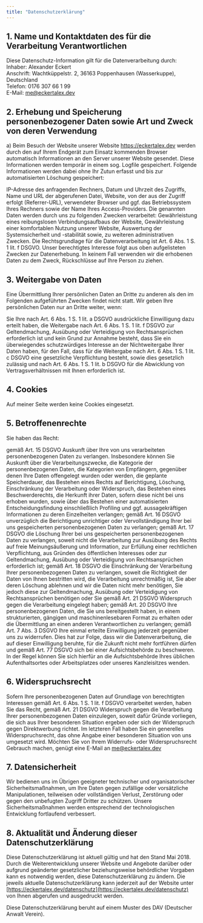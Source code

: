 ```yaml
---
title: "Datenschutzerklärung"
---
```


## 1. Name und Kontaktdaten des für die Verarbeitung Verantwortlichen

Diese Datenschutz-Information gilt für die Datenverarbeitung durch:<br /> Inhaber:
Alexander Eckert<br /> Anschrift: Wachtküppelstr. 2, 36163 Poppenhausen (Wasserkuppe), Deutschland<br />
Telefon: 0176 307 66 1 99<br /> E-Mail: me@eckertalex.dev

## 2. Erhebung und Speicherung personenbezogener Daten sowie Art und Zweck von deren Verwendung

a) Beim Besuch der Website unserer Website https://eckertalex.dev werden durch
den auf Ihrem Endgerät zum Einsatz kommenden Browser automatisch Informationen
an den Server unserer Website gesendet. Diese Informationen werden temporär in
einem sog. Logfile gespeichert. Folgende Informationen werden dabei ohne Ihr
Zutun erfasst und bis zur automatisierten Löschung gespeichert:

IP-Adresse des anfragenden Rechners, Datum und Uhrzeit des Zugriffs, Name und
URL der abgerufenen Datei, Website, von der aus der Zugriff erfolgt
(Referrer-URL), verwendeter Browser und ggf. das Betriebssystem Ihres Rechners
sowie der Name Ihres Access-Providers. Die genannten Daten werden durch uns zu
folgenden Zwecken verarbeitet: Gewährleistung eines reibungslosen
Verbindungsaufbaus der Website, Gewährleistung einer komfortablen Nutzung
unserer Website, Auswertung der Systemsicherheit und -stabilität sowie, zu
weiteren administrativen Zwecken. Die Rechtsgrundlage für die Datenverarbeitung
ist Art. 6 Abs. 1 S. 1 lit. f DSGVO. Unser berechtigtes Interesse folgt aus oben
aufgelisteten Zwecken zur Datenerhebung. In keinem Fall verwenden wir die
erhobenen Daten zu dem Zweck, Rückschlüsse auf Ihre Person zu ziehen.

## 3. Weitergabe von Daten

Eine Übermittlung Ihrer persönlichen Daten an Dritte zu anderen als den im
Folgenden aufgeführten Zwecken findet nicht statt. Wir geben Ihre persönlichen
Daten nur an Dritte weiter, wenn:

Sie Ihre nach Art. 6 Abs. 1 S. 1 lit. a DSGVO ausdrückliche Einwilligung dazu
erteilt haben, die Weitergabe nach Art. 6 Abs. 1 S. 1 lit. f DSGVO zur
Geltendmachung, Ausübung oder Verteidigung von Rechtsansprüchen erforderlich ist
und kein Grund zur Annahme besteht, dass Sie ein überwiegendes schutzwürdiges
Interesse an der Nichtweitergabe Ihrer Daten haben, für den Fall, dass für die
Weitergabe nach Art. 6 Abs. 1 S. 1 lit. c DSGVO eine gesetzliche Verpflichtung
besteht, sowie dies gesetzlich zulässig und nach Art. 6 Abs. 1 S. 1 lit. b DSGVO
für die Abwicklung von Vertragsverhältnissen mit Ihnen erforderlich ist.

## 4. Cookies

Auf meiner Seite werden keine Cookies eingesetzt.

## 5. Betroffenenrechte

Sie haben das Recht:

gemäß Art. 15 DSGVO Auskunft über Ihre von uns verarbeiteten personenbezogenen
Daten zu verlangen. Insbesondere können Sie Auskunft über die
Verarbeitungszwecke, die Kategorie der personenbezogenen Daten, die Kategorien
von Empfängern, gegenüber denen Ihre Daten offengelegt wurden oder werden, die
geplante Speicherdauer, das Bestehen eines Rechts auf Berichtigung, Löschung,
Einschränkung der Verarbeitung oder Widerspruch, das Bestehen eines
Beschwerderechts, die Herkunft ihrer Daten, sofern diese nicht bei uns erhoben
wurden, sowie über das Bestehen einer automatisierten Entscheidungsfindung
einschließlich Profiling und ggf. aussagekräftigen Informationen zu deren
Einzelheiten verlangen; gemäß Art. 16 DSGVO unverzüglich die Berichtigung
unrichtiger oder Vervollständigung Ihrer bei uns gespeicherten personenbezogenen
Daten zu verlangen; gemäß Art. 17 DSGVO die Löschung Ihrer bei uns gespeicherten
personenbezogenen Daten zu verlangen, soweit nicht die Verarbeitung zur Ausübung
des Rechts auf freie Meinungsäußerung und Information, zur Erfüllung einer
rechtlichen Verpflichtung, aus Gründen des öffentlichen Interesses oder zur
Geltendmachung, Ausübung oder Verteidigung von Rechtsansprüchen erforderlich
ist; gemäß Art. 18 DSGVO die Einschränkung der Verarbeitung Ihrer
personenbezogenen Daten zu verlangen, soweit die Richtigkeit der Daten von Ihnen
bestritten wird, die Verarbeitung unrechtmäßig ist, Sie aber deren Löschung
ablehnen und wir die Daten nicht mehr benötigen, Sie jedoch diese zur
Geltendmachung, Ausübung oder Verteidigung von Rechtsansprüchen benötigen oder
Sie gemäß Art. 21 DSGVO Widerspruch gegen die Verarbeitung eingelegt haben;
gemäß Art. 20 DSGVO Ihre personenbezogenen Daten, die Sie uns bereitgestellt
haben, in einem strukturierten, gängigen und maschinenlesebaren Format zu
erhalten oder die Übermittlung an einen anderen Verantwortlichen zu verlangen;
gemäß Art. 7 Abs. 3 DSGVO Ihre einmal erteilte Einwilligung jederzeit gegenüber
uns zu widerrufen. Dies hat zur Folge, dass wir die Datenverarbeitung, die auf
dieser Einwilligung beruhte, für die Zukunft nicht mehr fortführen dürfen und
gemäß Art. 77 DSGVO sich bei einer Aufsichtsbehörde zu beschweren. In der Regel
können Sie sich hierfür an die Aufsichtsbehörde Ihres üblichen Aufenthaltsortes
oder Arbeitsplatzes oder unseres Kanzleisitzes wenden.

## 6. Widerspruchsrecht

Sofern Ihre personenbezogenen Daten auf Grundlage von berechtigten Interessen
gemäß Art. 6 Abs. 1 S. 1 lit. f DSGVO verarbeitet werden, haben Sie das Recht,
gemäß Art. 21 DSGVO Widerspruch gegen die Verarbeitung Ihrer personenbezogenen
Daten einzulegen, soweit dafür Gründe vorliegen, die sich aus Ihrer besonderen
Situation ergeben oder sich der Widerspruch gegen Direktwerbung richtet. Im
letzteren Fall haben Sie ein generelles Widerspruchsrecht, das ohne Angabe einer
besonderen Situation von uns umgesetzt wird. Möchten Sie von Ihrem Widerrufs-
oder Widerspruchsrecht Gebrauch machen, genügt eine E-Mail an me@eckertalex.dev

## 7. Datensicherheit

Wir bedienen uns im Übrigen geeigneter technischer und organisatorischer
Sicherheitsmaßnahmen, um Ihre Daten gegen zufällige oder vorsätzliche
Manipulationen, teilweisen oder vollständigen Verlust, Zerstörung oder gegen den
unbefugten Zugriff Dritter zu schützen. Unsere Sicherheitsmaßnahmen werden
entsprechend der technologischen Entwicklung fortlaufend verbessert.

## 8. Aktualität und Änderung dieser Datenschutzerklärung

Diese Datenschutzerklärung ist aktuell gültig und hat den Stand Mai 2018. Durch
die Weiterentwicklung unserer Website und Angebote darüber oder aufgrund
geänderter gesetzlicher beziehungsweise behördlicher Vorgaben kann es notwendig
werden, diese Datenschutzerklärung zu ändern. Die jeweils aktuelle
Datenschutzerklärung kann jederzeit auf der Website unter
[https://eckertalex.dev/datenschutz](https://eckertalex.dev/datenschutz) von
Ihnen abgerufen und ausgedruckt werden.

Diese Datenschutzerklärung beruht auf einem Muster des DAV (Deutscher Anwalt
Verein).
